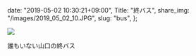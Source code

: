   date: "2019-05-02 10:30:21+09:00",
  Title: "終バス",
  share_img: "/images/2019_05_02_10.JPG",
  slug: "bus",
};

![](/images/2019_05_02_10.JPG)

<p className="caption">誰もいない山口の終バス</span>
